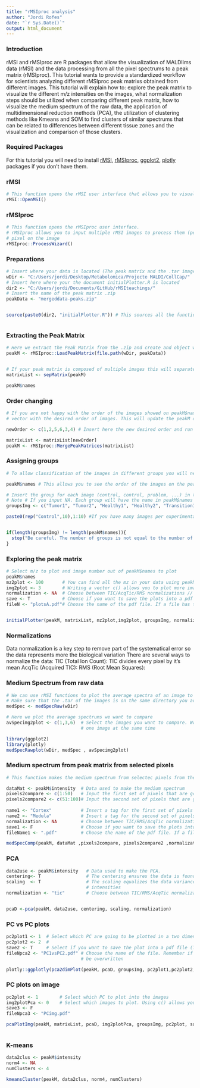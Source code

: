 ```yaml
---
title: "rMSIproc analysis"
author: "Jordi Rofes"
date: "`r Sys.Date()`"
output: html_document
---
```


### Introduction
rMSI and rMSIproc are R packages that allow the visualization of MALDIims data (rMSI) and the data processing from all the pixel spectrums to a peak matrix (rMSIproc). This tutorial wants to provide a standardized workflow for scientists analyzing different rMSIproc peak matrixs obtained from different images. This tutorial will explain how to: explore the peak matrix to visualize the different m/z intensities on the images, what normalization steps should be utilized when comparing different peak matrix, how to visualize the medium spectrum of the raw data, the application of multidimensional reduction methods (PCA), the utilization of clustering methods like Kmeans and SOM to find clusters of similar spectrums that can be related to differences between different tissue zones and the visualization and comparison of those clusters.

### Required Packages
For this tutorial you will need to install [rMSI](https://github.com/prafols/rMSI), [rMSIproc](https://github.com/prafols/rMSIproc), [ggplot2](), [plotly]() packages if you don't have them.


### rMSI
```r
# This function opens the rMSI user interface that allows you to visualize a chosen image
rMSI::OpenMSI()
```
### rMSIproc
```r
# This function opens the rMSIproc user interface.
# rMSIproc allows you to input multiple rMSI images to process them (peak peaking, binning, aligning, baseline correction # and calibration) and outputs a compressed file with the peak matrix with the intensities of each mass bin for every    
# pixel on the image  
rMSIproc::ProcessWizard()

```

### Preparations

```r

# Insert where your data is located (The peak matrix and the .tar images)
wDir <- "C:/Users/jordi/Desktop/Metabolomica/Projecte MALDI/CollCap/"
# Insert here where your the document initialPlotter.R is located
dir2 <- "C:/Users/jordi/Documents/GitHub/rMSIteachings/"
# Insert the name of the peak matrix .zip
peakData <- "mergeddata-peaks.zip"


source(paste0(dir2, "initialPlotter.R")) # This sources all the functions we will need



```

### Extracting the Peak Matrix

```r

# Here we extract the Peak Matrix from the .zip and create and object with all the data assigned to peakM
peakM <- rMSIproc::LoadPeakMatrix(file.path(wDir, peakData))


# If your peak matrix is composed of multiple images this will separate them in multiple peak matrix
matrixList <- sepMatrix(peakM)

peakM$names 
```

### Order changing

```r
# If you are not happy with the order of the images showed on peakM$names you can change it's order by entering here a  
# vector with the desired order of images. This will update the peakM object with the new order

newOrder <- c(1,2,5,6,3,4) # Insert here the new desired order and run the code chunk. It will require some time to finish

matrixList <- matrixList[newOrder]
peakM <- rMSIproc::MergePeakMatrices(matrixList)
```


###  Assigning groups

```r
# To allow classification of the images in different groups you will need to insert the names of each group in the vector groupsImg in the order they are on the peak matrix

peakM$names # This allows you to see the order of the images on the peak matrix

# Insert the group for each image (control, control, problem, ...) in the order they are on the peak matrix
# Note # If you input NA. Each group will have the name in peakM$names
groupsImg <- c("Tumor1", "Tumor2", "Healthy1", "Healthy2", "Transition1", "Transition2")

paste0(rep("Control",10),1:10) #If you have many images per experimental group you may want to use an expression like                                   #this


if(length(groupsImg) != length(peakM$names)){
  stop("Be careful. The number of groups is not equal to the number of images. Every image should have a group assigned")
}

```


### Exploring the peak matrix

```r

# Select m/z to plot and image number out of peakM$names to plot
peakM$names
mz2plot <- 100       # You can find all the mz in your data using peakM$mass
img2plot <- 3        # Writing a vector c() allows you to plot more images at the same time. Input a 0 to plot all the                        # images in a non interactive way
normalization <- NA  # Choose between TIC/AcqTic/RMS normalizations // Leave it as NA for no normalization.
save <- T            # Choose if you want to save the plots into a pdf file (T/F)
fileN <- "plotsA.pdf"# Choose the name of the pdf file. If a file has the same name it will be overwritten


initialPlotter(peakM, matrixList, mz2plot,img2plot, groupsImg, normalization, save, fileN)


```

### Normalizations

Data normalization is a key step to remove part of the systematical error so the data represents more the biological variation
  There are several ways to normalize the data:
     TIC (Total Ion Count): TIC divides every pixel by it's mean 
     AcqTic (Acquired TIC):
     RMS (Root Mean Squares):


### Medium Spectrum from raw data

```r
# We can use rMSI functions to plot the average spectra of an image to explore the raw data
# Make sure that the .tar of the images is on the same directory you are working on
medSpec <- medSpecRaw(wDir)

```

```r
# Here we plot the average spectrums we want to compare
avSpecimg2plot <- c(1,3,6)  # Select the images you want to compare. Writing c(1,2,3) allows you to plot more than 
                            # one image at the same time

library(ggplot2)
library(plotly)
medSpecRawplot(wDir, medSpec , avSpecimg2plot)

```

### Medium spectrum from peak matrix from selected pixels
```r
# This function makes the medium spectrum from selectec pixels from the peak matrix

dataMat <- peakM$intensity  # Data used to make the medium spectrum 
pixels2compare <- c(1:50)   # Input the first set of pixels that are going to be compared
pixels2compare2 <- c(51:100)# Input the second set of pixels that are going to be compared 
                            
name1 <- "Cortex"           # Insert a tag for the first set of pixels
name2 <- "Medula"           # Insert a tag for the second set of pixels
normalization <- NA         # Choose between TIC/RMS/AcqTic normalizations. Leave it NA for no normalization
save1 <- F                  # Choose if you want to save the plots into a pdf file (T/F)
fileName1 <- ".pdf"         # Choose the name of the pdf file. If a file has the same name it will be overwritten

medSpecComp(peakM, dataMat ,pixels2compare, pixels2compare2 ,normalization, name1,name2, save1, fileName1)


```

### PCA

```r
data2use <- peakM$intensity   # Data used to make the PCA.
centering<- T                 # The centering ensures the data is found within the 0/0 origin
scaling  <- T                 # The scaling equalizes the data variance to decrease the bias from different data 
                              # intensities
normalization <- "tic"        # Choose between TIC/RMS/AcqTic normalizarions. Leave it NA for no normalization


pcaD <-pca(peakM, data2use, centering, scaling, normalization)


```

### PC vs PC plots

```r
pc2plot1 <- 1  # Select which PC are going to be plotted in a two dimensional graphic
pc2plot2 <- 2  # 
save2 <- T     # Select if you want to save the plot into a pdf file (T/F)
fileNpca2 <- "PC1vsPC2.pdf" # Choose the name of the file. Remember if there is another file with the same name it will 
                            # be overwritten

plotly::ggplotly(pca2dimPlot(peakM, pcaD, groupsImg, pc2plot1,pc2plot2, save2, fileNpca2))

```

### PC plots on image

```r
pc2plot <- 1        # Select which PC to plot into the images
img2plotPca <- 0    # Select which images to plot. Using c() allows you to plot more images at the same time. 
save3 <- F
fileNpca3 <- "PCimg.pdf"

pcaPlotImg(peakM, matrixList, pcaD, img2plotPca, groupsImg, pc2plot, save3, fileNpca3)
  
```


### K-means

```r

data2clus <- peakM$intensity
norm4 <- NA
numClusters <- 4

kmeansCluster(peakM, data2clus, norm4, numClusters)


```













